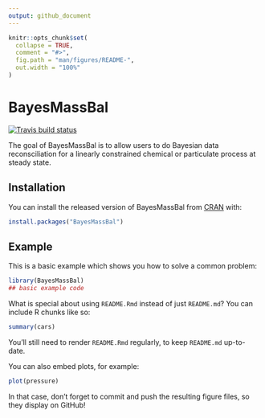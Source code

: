 ```yaml
---
output: github_document
---
```


<!-- README.md is generated from README.Rmd. Please edit that file -->

```r
knitr::opts_chunk$set(
  collapse = TRUE,
  comment = "#>",
  fig.path = "man/figures/README-",
  out.width = "100%"
)
```
# BayesMassBal

<!-- badges: start -->
[![Travis build status](https://travis-ci.org/skoermer/BayesMassBal.svg?branch=master)](https://travis-ci.org/skoermer/BayesMassBal)
<!-- badges: end -->

The goal of BayesMassBal is to allow users to do Bayesian data reconsciliation for a linearly constrained chemical or particulate process at steady state.

## Installation

You can install the released version of BayesMassBal from [CRAN](https://CRAN.R-project.org) with:

``` r
install.packages("BayesMassBal")
```

## Example

This is a basic example which shows you how to solve a common problem:

```r
library(BayesMassBal)
## basic example code
```

What is special about using `README.Rmd` instead of just `README.md`? You can include R chunks like so:

```r
summary(cars)
```

You'll still need to render `README.Rmd` regularly, to keep `README.md` up-to-date.

You can also embed plots, for example:

```r
plot(pressure)
```

In that case, don't forget to commit and push the resulting figure files, so they display on GitHub!
